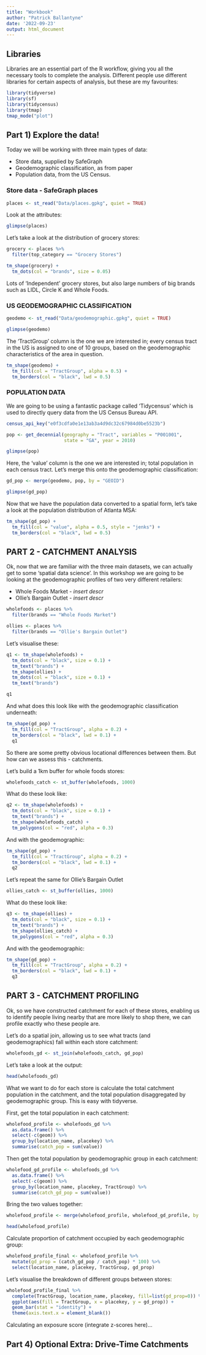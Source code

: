 ```yaml
---
title: "Workbook"
author: "Patrick Ballantyne"
date: '2022-09-23'
output: html_document
---
```


## Libraries

Libraries are an essential part of the R workflow, giving you all the necessary tools to complete the analysis. Different people use different libraries for certain aspects of analysis, but these are my favourites:

```r
library(tidyverse)
library(sf)
library(tidycensus)
library(tmap)
tmap_mode("plot")
```

## Part 1) Explore the data!

Today we will be working with three main types of data:

- Store data, supplied by SafeGraph
- Geodemographic classification, as from paper
- Population data, from the US Census. 

### Store data - SafeGraph places

```r
places <- st_read("Data/places.gpkg", quiet = TRUE)
```

Look at the attributes:

```r
glimpse(places)
```

Let's take a look at the distribution of grocery stores:

```r
grocery <- places %>%
  filter(top_category == "Grocery Stores")
```

```r
tm_shape(grocery) +
  tm_dots(col = "brands", size = 0.05)
```

Lots of 'Independent' grocery stores, but also large numbers of big brands such as LIDL, Circle K and Whole Foods. 

### US GEODEMOGRAPHIC CLASSIFICATION 

```r
geodemo <- st_read("Data/geodemographic.gpkg", quiet = TRUE)
```

```r
glimpse(geodemo)
```

The 'TractGroup' column is the one we are interested in; every census tract in the US is assigned to one of 10 groups, based on the geodemographic characteristics of the area in question. 

```r
tm_shape(geodemo) +
  tm_fill(col = "TractGroup", alpha = 0.5) +
  tm_borders(col = "black", lwd = 0.5)
```

### POPULATION DATA

We are going to be using a fantastic package called 'Tidycensus' which is used to directly query data from the US Census Bureau API.

```r
census_api_key("e0f3cdfa0e1e13ab3a4d9dc32c67984d0be5523b")
```

```r
pop <- get_decennial(geography = "Tract", variables = "P001001",
                     state = "GA", year = 2010)
```

```r
glimpse(pop)
```

Here, the 'value' column is the one we are interested in; total population in each census tract. Let's merge this onto the geodemographic classification:

```r
gd_pop <- merge(geodemo, pop, by = "GEOID")
```

```r
glimpse(gd_pop)
```

Now that we have the population data converted to a spatial form, let's take a look at the population distribution of Atlanta MSA:

```r
tm_shape(gd_pop) +
  tm_fill(col = "value", alpha = 0.5, style = "jenks") +
  tm_borders(col = "black", lwd = 0.5)
```

## PART 2 - CATCHMENT ANALYSIS

Ok, now that we are familiar with the three main datasets, we can actually get to some 'spatial data science'. In this workshop we are going to be looking at the geodemographic profiles of two very different retailers:

- Whole Foods Market - *insert descr*
- Ollie's Bargain Outlet - *insert descr*

```r
wholefoods <- places %>%
  filter(brands == "Whole Foods Market")

ollies <- places %>%
  filter(brands == "Ollie's Bargain Outlet")
```

Let's visualise these:

```r
q1 <- tm_shape(wholefoods) +
  tm_dots(col = "black", size = 0.1) +
  tm_text("brands") +
  tm_shape(ollies) +
  tm_dots(col = "black", size = 0.1) +
  tm_text("brands")

q1
```

And what does this look like with the geodemographic classification underneath:

```r
tm_shape(gd_pop) +
  tm_fill(col = "TractGroup", alpha = 0.2) +
  tm_borders(col = "black", lwd = 0.1) +
  q1
```

So there are some pretty obvious locational differences between them. But how can we assess this - catchments.

Let's build a 1km buffer for whole foods stores:

```r
wholefoods_catch <- st_buffer(wholefoods, 1000)
```

What do these look like:

```r
q2 <- tm_shape(wholefoods) +
  tm_dots(col = "black", size = 0.1) +
  tm_text("brands") + 
  tm_shape(wholefoods_catch) +
  tm_polygons(col = "red", alpha = 0.3)
```

And with the geodemographic: 

```r
tm_shape(gd_pop) +
  tm_fill(col = "TractGroup", alpha = 0.2) +
  tm_borders(col = "black", lwd = 0.1) +
  q2
```

Let's repeat the same for Ollie's Bargain Outlet

```r
ollies_catch <- st_buffer(ollies, 1000)
```

What do these look like:

```r
q3 <- tm_shape(ollies) +
  tm_dots(col = "black", size = 0.1) +
  tm_text("brands") + 
  tm_shape(ollies_catch) +
  tm_polygons(col = "red", alpha = 0.3)
```

And with the geodemographic: 

```r
tm_shape(gd_pop) +
  tm_fill(col = "TractGroup", alpha = 0.2) +
  tm_borders(col = "black", lwd = 0.1) +
  q3
```

## PART 3 - CATCHMENT PROFILING

Ok, so we have constructed catchment for each of these stores, enabling us to identify people living nearby that are more likely to shop there, we can profile exactly who these people are.

Let's do a spatial join, allowing us to see what tracts (and geodemographics) fall within each store catchment:

```r
wholefoods_gd <- st_join(wholefoods_catch, gd_pop)
```

Let's take a look at the output:

```r
head(wholefoods_gd)
```
What we want to do for each store is calculate the total catchment population in the catchment, and the total population disaggregated by geodemographic group. This is easy with tidyverse.

First, get the total population in each catchment:

```r
wholefood_profile <- wholefoods_gd %>%
  as.data.frame() %>%
  select(-c(geom)) %>%
  group_by(location_name, placekey) %>%
  summarise(catch_pop = sum(value))

```

Then get the total population by geodemographic group in each catchment:

```r
wholefood_gd_profile <- wholefoods_gd %>%
  as.data.frame() %>%
  select(-c(geom)) %>%
  group_by(location_name, placekey, TractGroup) %>%
  summarise(catch_gd_pop = sum(value))
```

Bring the two values together:

```r
wholefood_profile <- merge(wholefood_profile, wholefood_gd_profile, by = c("location_name", "placekey"), all.x = TRUE)
```

```r
head(wholefood_profile)
```
Calculate proportion of catchment occupied by each geodemographic group:

```r
wholefood_profile_final <- wholefood_profile %>%
  mutate(gd_prop = (catch_gd_pop / catch_pop) * 100) %>%
  select(location_name, placekey, TractGroup, gd_prop)
```

Let's visualise the breakdown of different groups between stores:

```r
wholefood_profile_final %>%
  complete(TractGroup, location_name, placekey, fill=list(gd_prop=0)) %>%
  ggplot(aes(fill = TractGroup, x = placekey, y = gd_prop)) +
  geom_bar(stat = "identity") +
  theme(axis.text.x = element_blank())
```
Calculating an exposure score (integrate z-scores here)...

## Part 4) Optional Extra: Drive-Time Catchments 




